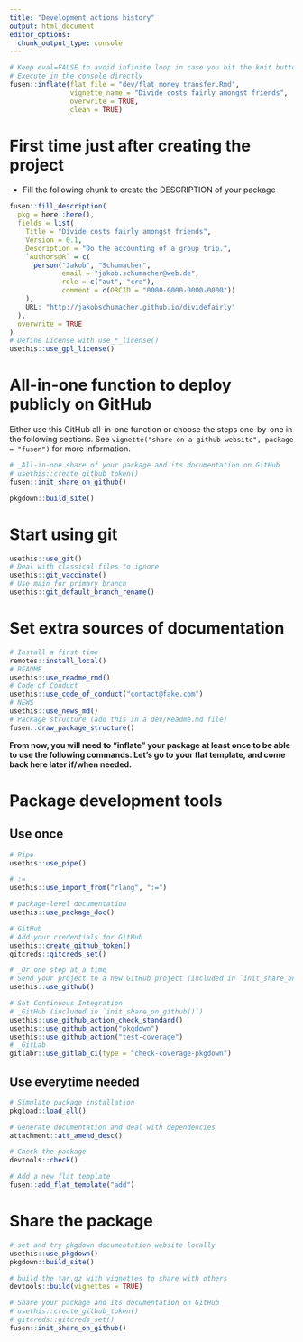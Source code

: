 ```yaml
---
title: "Development actions history"
output: html_document
editor_options: 
  chunk_output_type: console
---
```


```r
# Keep eval=FALSE to avoid infinite loop in case you hit the knit button
# Execute in the console directly
fusen::inflate(flat_file = "dev/flat_money_transfer.Rmd", 
               vignette_name = "Divide costs fairly amongst friends", 
               overwrite = TRUE, 
               clean = TRUE)
```


# First time just after creating the project

- Fill the following chunk to create the DESCRIPTION of your package

```r
fusen::fill_description(
  pkg = here::here(),
  fields = list(
    Title = "Divide costs fairly amongst friends",
    Version = 0.1,
    Description = "Do the accounting of a group trip.",
    `Authors@R` = c(
      person("Jakob", "Schumacher", 
             email = "jakob.schumacher@web.de", 
             role = c("aut", "cre"), 
             comment = c(ORCID = "0000-0000-0000-0000"))
    ),
    URL: "http://jakobschumacher.github.io/dividefairly"
  ),
  overwrite = TRUE
)
# Define License with use_*_license()
usethis::use_gpl_license()
```

# All-in-one function to deploy publicly on GitHub

Either use this GitHub all-in-one function or choose the steps one-by-one in the following sections.
See `vignette("share-on-a-github-website", package = "fusen")` for more information.

```r
# _All-in-one share of your package and its documentation on GitHub
# usethis::create_github_token()
fusen::init_share_on_github()

pkgdown::build_site()
```


# Start using git

```r
usethis::use_git()
# Deal with classical files to ignore
usethis::git_vaccinate()
# Use main for primary branch
usethis::git_default_branch_rename()
```

# Set extra sources of documentation

```r
# Install a first time
remotes::install_local()
# README
usethis::use_readme_rmd()
# Code of Conduct
usethis::use_code_of_conduct("contact@fake.com")
# NEWS
usethis::use_news_md()
# Package structure (add this in a dev/Readme.md file)
fusen::draw_package_structure()
```

**From now, you will need to "inflate" your package at least once to be able to use the following commands. Let's go to your flat template, and come back here later if/when needed.**


# Package development tools
## Use once

```r
# Pipe
usethis::use_pipe()

# :=
usethis::use_import_from("rlang", ":=")

# package-level documentation
usethis::use_package_doc()

# GitHub
# Add your credentials for GitHub
usethis::create_github_token()
gitcreds::gitcreds_set()

# _Or one step at a time
# Send your project to a new GitHub project (included in `init_share_on_github()`)
usethis::use_github()

# Set Continuous Integration
# _GitHub (included in `init_share_on_github()`)
usethis::use_github_action_check_standard()
usethis::use_github_action("pkgdown")
usethis::use_github_action("test-coverage")
# _GitLab
gitlabr::use_gitlab_ci(type = "check-coverage-pkgdown")
```

## Use everytime needed

```r
# Simulate package installation
pkgload::load_all()

# Generate documentation and deal with dependencies
attachment::att_amend_desc()

# Check the package
devtools::check()

# Add a new flat template
fusen::add_flat_template("add")
```

# Share the package

```r
# set and try pkgdown documentation website locally
usethis::use_pkgdown()
pkgdown::build_site()

# build the tar.gz with vignettes to share with others
devtools::build(vignettes = TRUE)

# Share your package and its documentation on GitHub
# usethis::create_github_token()
# gitcreds::gitcreds_set()
fusen::init_share_on_github()
```

